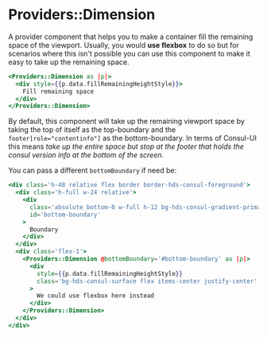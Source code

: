 # Providers::Dimension

A provider component that helps you to make a container fill the remaining space of the viewport.
Usually, you would **use flexbox** to do so but for scenarios where this isn't possible you
can use this component to make it easy to take up the remaining space.

```hbs
<Providers::Dimension as |p|>
  <div style={{p.data.fillRemainingHeightStyle}}>
    Fill remaining space
  </div>
</Providers::Dimension>
```

By default, this component will take up the remaining viewport space by taking the
top of itself as the top-boundary and the `footer[role="contentinfo"]` as the
bottom-boundary. In terms of Consul-UI this means _take up the entire space but
stop at the footer that holds the consul version info at the bottom of the screen_.

You can pass a different `bottomBoundary` if need be:

```hbs preview-template
<div class='h-48 relative flex border border-hds-consul-foreground'>
  <div class='h-full w-24 relative'>
    <div
      class='absolute bottom-0 w-full h-12 bg-hds-consul-gradient-primary-start flex items-center justify-center'
      id='bottom-boundary'
    >
      Boundary
    </div>
  </div>
  <div class='flex-1'>
    <Providers::Dimension @bottomBoundary='#bottom-boundary' as |p|>
      <div
        style={{p.data.fillRemainingHeightStyle}}
        class='bg-hds-consul-surface flex items-center justify-center'
      >
        We could use flexbox here instead
      </div>
    </Providers::Dimension>
  </div>
</div>
```
